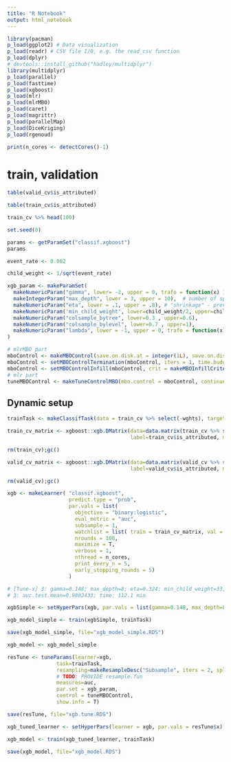 ```yaml
---
title: "R Notebook"
output: html_notebook
---
```


```r
library(pacman)
p_load(ggplot2) # Data visualization
p_load(readr) # CSV file I/O, e.g. the read_csv function
p_load(dplyr)
# devtools::install_github("hadley/multidplyr")
library(multidplyr)
p_load(parallel)
p_load(fasttime)
p_load(xgboost)
p_load(mlr)
p_load(mlrMBO)
p_load(caret)
p_load(magrittr)
p_load(parallelMap)
p_load(DiceKriging)
p_load(rgenoud)

```





```r
print(n_cores <- detectCores()-1)
```

# train, validation 

```r
table(valid_cv$is_attributed)
```

```r
table(train_cv$is_attributed)
```

```r

train_cv %>% head(100)
```


```r
set.seed(0)
```


```r
params <- getParamSet("classif.xgboost")
params
```



```r

event_rate <- 0.002

child_weight <- 1/sqrt(event_rate)

xgb_param <- makeParamSet(
  makeNumericParam("gamma", lower= -2, upper = 0, trafo = function(x) 10^x),
  makeIntegerParam("max_depth", lower = 3, upper = 10),  # number of splits in each tree
  makeNumericParam("eta", lower = .1, upper = .8), # "shrinkage" - prevents overfitting
  makeNumericParam('min_child_weight', lower=child_weight/2, upper=child_weight*2),
  makeNumericParam("colsample_bytree", lower=0.3 , upper=0.6),
  makeNumericParam("colsample_bylevel", lower=0.7 , upper=1),
  makeNumericParam("lambda", lower = -1, upper = 0, trafo = function(x) 10^x) # L2 regularization - prevents overfitting
)
```

```r
# mlrMBO part
mboControl <- makeMBOControl(save.on.disk.at = integer(1L), save.on.disk.at.time = 3600)
mboControl <- setMBOControlTermination(mboControl, iters = 1, time.budget=18000)  
mboControl <- setMBOControlInfill(mboControl, crit = makeMBOInfillCritAEI()) # augmented expected improvement
# mlr part
tuneMBOControl <- makeTuneControlMBO(mbo.control = mboControl, continue=T) # makeTuneControlDesign
```


## Dynamic setup


```r
trainTask <- makeClassifTask(data = train_cv %>% select(-wghts), target = "is_attributed", positive = 1)
```

```r

train_cv_matrix <- xgboost::xgb.DMatrix(data=data.matrix(train_cv %>% select(-is_attributed, -wghts)),
                                        label=train_cv$is_attributed, missing = NA, weight=train_cv$wghts)

rm(train_cv);gc()

```

```r

valid_cv_matrix <- xgboost::xgb.DMatrix(data=data.matrix(valid_cv %>% select(-is_attributed, -wghts)),
                                        label=valid_cv$is_attributed, missing = NA, weight=valid_cv$wghts)

rm(valid_cv);gc()
```

```r

xgb <- makeLearner( "classif.xgboost", 
                    predict.type = "prob",
                    par.vals = list(
                      objective = "binary:logistic",
                      eval_metric = "auc",
                      subsample = 1,
                      watchlist = list( train = train_cv_matrix, val = valid_cv_matrix),
                      nrounds = 100, 
                      maximize = T,
                      verbose = 1, 
                      nthread = n_cores,
                      print_every_n = 5,
                      early_stopping_rounds = 5)
                    )

```




```r
# [Tune-x] 3: gamma=0.148; max_depth=8; eta=0.324; min_child_weight=33; colsample_bytree=0.446; colsample_bylevel=0.895; lambda=0.181
# 3: auc.test.mean=0.9802433; time: 112.1 min

xgbSimple <- setHyperPars(xgb, par.vals = list(gamma=0.148, max_depth=8, eta=0.724, min_child_weight=33, colsample_bytree=0.8, colsample_bylevel=0.895, lambda=0.181) )

xgb_model_simple <- train(xgbSimple, trainTask)

save(xgb_model_simple, file="xgb_model_simple.RDS")

xgb_model <- xgb_model_simple
```


```r

resTune <- tuneParams(learner=xgb, 
                task=trainTask, 
                resampling=makeResampleDesc("Subsample", iters = 2, split = 0.95),
                # TODO: PROVIDE resample.fun
                measures=auc, 
                par.set = xgb_param, 
                control = tuneMBOControl, 
                show.info = T)
```





```r

save(resTune, file="xgb.tune.RDS")

xgb_tuned_learner <- setHyperPars(learner = xgb, par.vals = resTune$x)

xgb_model <- train(xgb_tuned_learner, trainTask)

save(xgb_model, file="xgb_model.RDS")
```


 